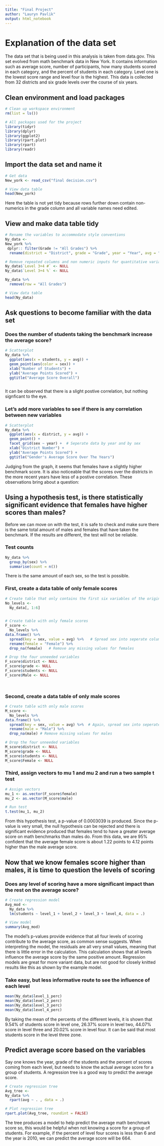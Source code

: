 ```yaml
---
title: "Final Project"
author: "Lauryn Pavlik"
output: html_notebook
---
```

# Explanation of the data set
The data set that is being used in this analysis is taken from data.gov. This set evolved from math benchmark data in New York. It contains information such as average score, number of participants, how many students scored in each category, and the percent of students in each category. Level one is the lowest score range and level four is the highest. This data is collected from 32 districts and six grade levels over the course of six years. 

## Clean environment and load packages
```r

# Clean up workspace environment
rm(list = ls())

# All packages used for the project
library(tidyr)
library(dplyr)
library(ggplot2)
library(rpart.plot)
library(rpart)
library(readr)

```

## Import the data set and name it 
```r
# Get data
New_york <- read_csv("final decision.csv")

# View data table
head(New_york)

```

Here the table is not yet tidy because rows further down contain non-numerics in the grade column and all variable names need edited. 

## View and make data table tidy 
```r

# Rename the variables to accommodate style conventions
Ny_data <- 
New_york %>%
 dplyr:: filter(Grade != "All Grades") %>%
  rename(district = "District", grade = "Grade", year = "Year", avg = "Mean Scale Score", level_1 = "Level 1 #", level_1_perc = "Level 1 %", level_2 = "Level 2 #", level_2_perc = "Level 2 %", level_3 = "Level 3 #", level_3_perc = "Level 3 %", level_4 = "Level 4 #", level_4_perc = "Level 4 %", students = "Number Tested", sex = "Category") 

# Remove repeated columns and non numeric inputs for quantitative variables
Ny_data$`Level 3+4 #` <- NULL
Ny_data$`Level 3+4 %` <- NULL

Ny_data %>%
  remove(row = "All Grades")

# View data table
head(Ny_data)

```

## Ask questions to become familiar with the data set

### Does the number of students taking the benchmark increase the average score? 
```r
# Scatterplot 
Ny_data %>%
  ggplot(aes(x = students, y = avg)) + 
  geom_point(aes(color = sex)) +
  xlab("Number of Students") +
  ylab("Average Points Scored") +
  ggtitle("Average Score Overall")



```

It can be observed that there is a slight postive correlation, but nothing signficant to the eye. 

### Let's add more variables to see if there is any correlation between new variables  
```r
# Scatterplot
Ny_data %>% 
  ggplot(aes(x = district, y = avg)) + 
  geom_point() +
  facet_grid(sex ~ year) +  # Seperate data by year and by sex
  xlab("District Number") +
  ylab("Average Points Scored") +
  ggtitle("Gender's Average Score Over The Years")

```


Judging from the graph, it seems that females have a slightly higher benchmark score. It is also noticeable that the scores over the districts in the more recent years have less of a postive correlation. These observations bring about a question: 

## Using a hypothesis test, is there statistically significant evidence that females have higher scores than males? 
Before we can move on with the test, it is safe to check and make sure there is the same total amount of males and females that have taken the benchmark. If the results are different, the test will not be reliable. 

### Test counts
```r
Ny_data %>%
  group_by(sex) %>%
  summarise(count = n())


```

There is the same amount of each sex, so the test is possible. 

### First, create a data table of only female scores
```r
# Create table that only contains the first six variables of the original tidy table
No_levels <- 
  Ny_data[, 1:6] 

  
# Create table with only female scores
F_score <- 
  No_levels %>%
data.frame() %>%
  spread(key = sex, value = avg) %>%   # Spread sex into seperate columns
  rename(female = "Female") %>% 
  drop_na(female)   # Remove any missing values for females 

# Drop the four unneeded variables 
F_score$district <- NULL
F_score$grade <- NULL
F_score$students <- NULL
F_score$Male <- NULL




```
  
### Second, create a data table of only male scores   
```r
# Create table with only male scores
M_score <- 
  No_levels %>%
data.frame() %>%
  spread(key = sex, value = avg) %>%  # Again, spread sex into seperate columns
  rename(male = "Male") %>%
  drop_na(male) # Remove missing values for males

# Drop the four unneeded variables 
M_score$district <- NULL
M_score$grade <- NULL
M_score$students <- NULL
M_score$Female <- NULL


```

### Third, assign vectors to mu 1 and mu 2 and run a two sample t test
```r
# Assign vectors
mu_1 <- as.vector(F_score$female)
mu_2 <- as.vector(M_score$male)

# Run test
t.test(mu_1, mu_2)


```

From this hypothesis test, a p-value of 0.0003039 is produced. Since the p-value is very small, the null hypothesis can be rejected and there is significant evidence produced that females tend to have a greater average score on math benchmarks than males do. From this data, we are 95% confident that the average female score is about 1.22 points to 4.12 points higher than the male average score. 


## Now that we know females score higher than males, it is time to question the levels of scoring

### Does any level of scoring have a more significant impact than the rest on the average score? 
```r
# Create regression model
Avg_mod <-
  Ny_data %>%
  lm(students ~ level_1 + level_2 + level_3 + level_4, data = .)  

# View model
summary(Avg_mod)

```

The model's p-values provide evidence that all four levels of scoring contribute to the average score, as common sense suggests. When interpreting the model, the residuals are all very small values, meaning that there is little error in the calculation. This calculation shows that all levels influence the average score by the same positive amount. Regression models are great for more variant data, but are not good for closely knitted results like this as shown by the example model. 

### Take easy, but less informative route to see the influence of each level
```r
mean(Ny_data$level_1_perc)
mean(Ny_data$level_2_perc)
mean(Ny_data$level_3_perc)
mean(Ny_data$level_4_perc)

```

By taking the mean of the percents of the different levels, it is shown that 9.54% of students score in level one, 26.37% score in level two, 44.07% score in level three and 20.02% score in level four. It can be said that most students score in the level three zone. 

## Predict average score based on the variables
Say one knows the year, grade of the students and the percent of scores coming from each level, but needs to know the actual average score for a group of students. A regression tree is a good way to predict the average score. 

```r
# Create regression tree
Avg_tree <- 
Ny_data %>% 
  rpart(avg ~ . , data = .)

# Plot regression tree
rpart.plot(Avg_tree, roundint = FALSE)


```

The tree produces a model to help predict the average math benchmark score so, this would be helpful when not knowing a score for a group of students. For example, if the percent of level four scores is less than 6 and the year is 2010, we can predict the average score will be 664.


